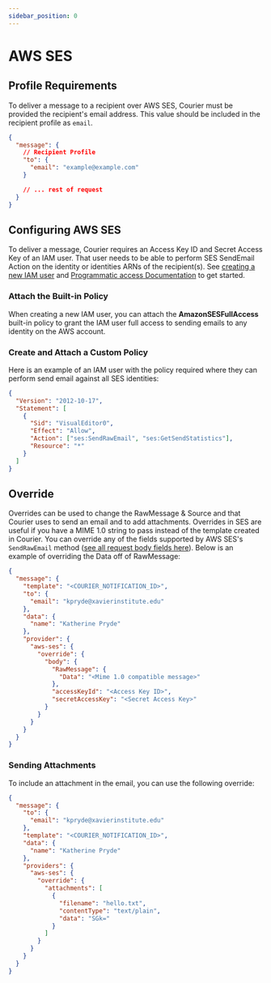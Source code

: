```yaml
---
sidebar_position: 0
---
```


# AWS SES

## Profile Requirements

To deliver a message to a recipient over AWS SES, Courier must be provided the recipient's email address. This value should be included in the recipient profile as `email`.

```json
{
  "message": {
    // Recipient Profile
    "to": {
      "email": "example@example.com"
    }

    // ... rest of request
  }
}
```

## Configuring AWS SES

To deliver a message, Courier requires an Access Key ID and Secret Access Key of an IAM user. That user needs to be able to perform SES SendEmail Action on the identity or identities ARNs of the recipient(s). See [creating a new IAM user](https://docs.aws.amazon.com/IAM/latest/UserGuide/id_users_create.html) and [Programmatic access Documentation](https://docs.aws.amazon.com/general/latest/gr/aws-sec-cred-types.html#access-keys-and-secret-access-keys) to get started.

### Attach the Built-in Policy

When creating a new IAM user, you can attach the **AmazonSESFullAccess** built-in policy to grant the IAM user full access to sending emails to any identity on the AWS account.

### Create and Attach a Custom Policy

Here is an example of an IAM user with the policy required where they can perform send email against all SES identities:

```json
{
  "Version": "2012-10-17",
  "Statement": [
    {
      "Sid": "VisualEditor0",
      "Effect": "Allow",
      "Action": ["ses:SendRawEmail", "ses:GetSendStatistics"],
      "Resource": "*"
    }
  ]
}
```

## Override

Overrides can be used to change the RawMessage & Source and that Courier uses to send an email and to add attachments. Overrides in SES are useful if you have a MIME 1.0 string to pass instead of the template created in Courier. You can override any of the fields supported by AWS SES's `SendRawEmail` method ([see all request body fields here](https://docs.aws.amazon.com/ses/latest/APIReference/API_SendRawEmail.html)). Below is an example of overriding the Data off of RawMessage:

```json
{
  "message": {
    "template": "<COURIER_NOTIFICATION_ID>",
    "to": {
      "email": "kpryde@xavierinstitute.edu"
    },
    "data": {
      "name": "Katherine Pryde"
    },
    "provider": {
      "aws-ses": {
        "override": {
          "body": {
            "RawMessage": {
              "Data": "<Mime 1.0 compatible message>"
            },
            "accessKeyId": "<Access Key ID>",
            "secretAccessKey": "<Secret Access Key>"
          }
        }
      }
    }
  }
}
```

### Sending Attachments

To include an attachment in the email, you can use the following override:

```json
{
  "message": {
    "to": {
      "email": "kpryde@xavierinstitute.edu"
    },
    "template": "<COURIER_NOTIFICATION_ID>",
    "data": {
      "name": "Katherine Pryde"
    },
    "providers": {
      "aws-ses": {
        "override": {
          "attachments": [
            {
              "filename": "hello.txt",
              "contentType": "text/plain",
              "data": "SGk="
            }
          ]
        }
      }
    }
  }
}
```
